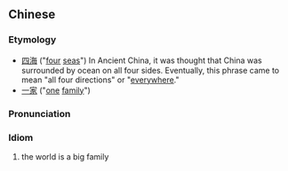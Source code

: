 ==Chinese==
{{zh-forms|type=22}}

===Etymology===
* [[四海]] ("[[four]] [[seas]]") In Ancient China, it was thought that China was surrounded by ocean on all four sides. Eventually, this phrase came to mean "all four directions" or "[[everywhere]]."
* [[一家]] ("[[one]] [[family]]")

===Pronunciation===
{{zh-pron
|m=sìhǎi 一jiā
|c=sei3 hoi2 jat1 gaa1
|cat=id
}}

===Idiom===
{{zh-idiom}}

# the world is a big family